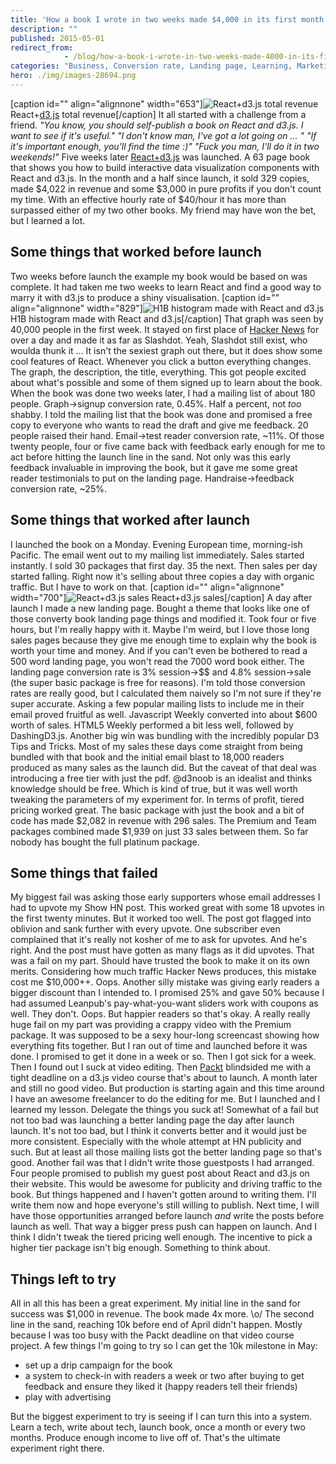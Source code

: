 ```yaml
---
title: 'How a book I wrote in two weeks made $4,000 in its first month'
description: ""
published: 2015-05-01
redirect_from: 
            - /blog/how-a-book-i-wrote-in-two-weeks-made-4000-in-its-first-month/swizec/6675
categories: "Business, Conversion rate, Landing page, Learning, Marketing, Side Projects"
hero: ./img/images-28694.png
---
```

\[caption id=&quot;&quot; align=&quot;alignnone&quot; width=&quot;653&quot;]![React+d3.js total revenue](./img/images-28694.png "React+d3.js total revenue") React+[d3.js](http://protovis.org/ "D3.js") total revenue\[/caption] It all started with a challenge from a friend. _&quot;You know, you should self-publish a book on React and d3.js. I want to see if it&#x27;s useful.&quot;_ _&quot;I don&#x27;t know man, I&#x27;ve got a lot going on ... &quot;_ _&quot;If it&#x27;s important enough, you&#x27;ll find the time :)&quot;_ _&quot;Fuck you man, I&#x27;ll do it in two weekends!&quot;_ Five weeks later [React+d3.js](http://swizec.com/reactd3js) was launched. A 63 page book that shows you how to build interactive data visualization components with React and d3.js. In the month and a half since launch, it sold 329 copies, made $4,022 in revenue and some $3,000 in pure profits if you don&#x27;t count my time. With an effective hourly rate of \$40/hour it has more than surpassed either of my two other books. My friend may have won the bet, but I learned a lot.

## Some things that worked before launch

Two weeks before launch the example my book would be based on was complete. It had taken me two weeks to learn React and find a good way to marry it with d3.js to produce a shiny visualisation. \[caption id=&quot;&quot; align=&quot;alignnone&quot; width=&quot;829&quot;]![H1B histogram made with React and d3.js](./img/images-28692.png "H1B histogram made with React and d3.js") H1B histogram made with React and d3.js\[/caption] That graph was seen by 40,000 people in the first week. It stayed on first place of [Hacker News](http://news.ycombinator.com/ "Hacker News") for over a day and made it as far as Slashdot. Yeah, Slashdot still exist, who woulda thunk it ... It isn&#x27;t the sexiest graph out there, but it does show some cool features of React. Whenever you click a button everything changes. The graph, the description, the title, everything. This got people excited about what&#x27;s possible and some of them signed up to learn about the book. When the book was done two weeks later, I had a mailing list of about 180 people. Graph-&gt;signup conversion rate, 0.45%. Half a percent, not _too_ shabby. I told the mailing list that the book was done and promised a free copy to everyone who wants to read the draft and give me feedback. 20 people raised their hand. Email-&gt;test reader conversion rate, ~11%. Of those twenty people, four or five came back with feedback early enough for me to act before hitting the launch line in the sand. Not only was this early feedback invaluable in improving the book, but it gave me some great reader testimonials to put on the landing page. Handraise-&gt;feedback conversion rate, ~25%.

## Some things that worked after launch

I launched the book on a Monday. Evening European time, morning-ish Pacific. The email went out to my mailing list immediately. Sales started instantly. I sold 30 packages that first day. 35 the next. Then sales per day started falling. Right now it&#x27;s selling about three copies a day with organic traffic. But I have to work on that. \[caption id=&quot;&quot; align=&quot;alignnone&quot; width=&quot;700&quot;]![React+d3.js sales](./img/images-28696.png "React+d3.js sales") React+d3.js sales\[/caption] A day after launch I made a new landing page. Bought a theme that looks like one of those converty book landing page things and modified it. Took four or five hours, but I&#x27;m really happy with it. Maybe I&#x27;m weird, but I love those long sales pages because they give me enough time to explain why the book is worth your time and money. And if you can&#x27;t even be bothered to read a 500 word landing page, you won&#x27;t read the 7000 word book either. The landing page conversion rate is 3% session-&gt;\$$ and 4.8% session-&gt;sale (the super basic package is free for reasons). I&#x27;m told those conversion rates are really good, but I calculated them naively so I&#x27;m not sure if they&#x27;re super accurate. Asking a few popular mailing lists to include me in their email proved fruitful as well. Javascript Weekly converted into about $600 worth of sales. HTML5 Weekly performed a bit less well, followed by DashingD3.js. Another big win was bundling with the incredibly popular D3 Tips and Tricks. Most of my sales these days come straight from being bundled with that book and the initial email blast to 18,000 readers produced as many sales as the launch did. But the caveat of that deal was introducing a free tier with just the pdf. @d3noob is an idealist and thinks knowledge should be free. Which is kind of true, but it was well worth tweaking the parameters of my experiment for. In terms of profit, tiered pricing worked great. The basic package with just the book and a bit of code has made $2,082 in revenue with 296 sales. The Premium and Team packages combined made $1,939 on just 33 sales between them. So far nobody has bought the full platinum package.

## Some things that failed

My biggest fail was asking those early supporters whose email addresses I had to upvote my Show HN post. This worked great with some 18 upvotes in the first twenty minutes. But it worked too well. The post got flagged into oblivion and sank further with every upvote. One subscriber even complained that it&#x27;s really not kosher of me to ask for upvotes. And he&#x27;s right. And the post must have gotten as many flags as it did upvotes. That was a fail on my part. Should have trusted the book to make it on its own merits. Considering how much traffic Hacker News produces, this mistake cost me \$10,000++. Oops. Another silly mistake was giving early readers a bigger discount than I intended to. I promised 25% and gave 50% because I had assumed Leanpub&#x27;s pay-what-you-want sliders work with coupons as well. They don&#x27;t. Oops. But happier readers so that&#x27;s okay. A really really huge fail on my part was providing a crappy video with the Premium package. It was supposed to be a sexy hour-long screencast showing how everything fits together. But I ran out of time and launched before it was done. I promised to get it done in a week or so. Then I got sick for a week. Then I found out I suck at video editing. Then [Packt](http://www.packtpub.com "Packt") blindsided me with a tight deadline on a d3.js video course that&#x27;s about to launch. A month later and still no good video. But production is starting again and this time around I have an awesome freelancer to do the editing for me. But I launched and I learned my lesson. Delegate the things you suck at! Somewhat of a fail but not too bad was launching a better landing page the day after launch launch. It&#x27;s not too bad, but I think it converts better and it would just be more consistent. Especially with the whole attempt at HN publicity and such. But at least all those mailing lists got the better landing page so that&#x27;s good. Another fail was that I didn&#x27;t write those guestposts I had arranged. Four people promised to publish my guest post about React and d3.js on their website. This would be awesome for publicity and driving traffic to the book. But things happened and I haven&#x27;t gotten around to writing them. I&#x27;ll write them now and hope everyone&#x27;s still willing to publish. Next time, I will have those opportunities arranged before launch _and_ write the posts before launch as well. That way a bigger press push can happen on launch. And I think I didn&#x27;t tweak the tiered pricing well enough. The incentive to pick a higher tier package isn&#x27;t big enough. Something to think about.

## Things left to try

All in all this has been a great experiment. My initial line in the sand for success was \$1,000 in revenue. The book made 4x more. \\o/ The second line in the sand, reaching 10k before end of April didn&#x27;t happen. Mostly because I was too busy with the Packt deadline on that video course project. A few things I&#x27;m going to try so I can get the 10k milestone in May:

- set up a drip campaign for the book
- a system to check-in with readers a week or two after buying to get feedback and ensure they liked it (happy readers tell their friends)
- play with advertising

But the biggest experiment to try is seeing if I can turn this into a system. Learn a tech, write about tech, launch book, once a month or every two months. Produce enough income to live off of. That&#x27;s the ultimate experiment right there.
